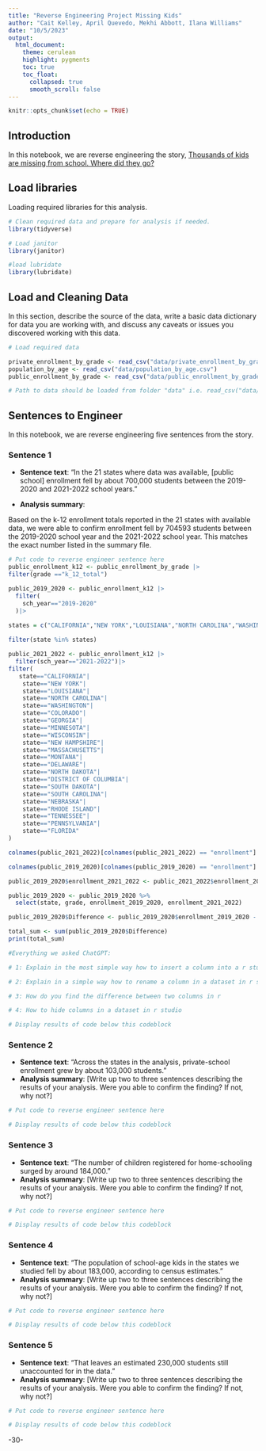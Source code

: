 ```yaml
---
title: "Reverse Engineering Project Missing Kids"
author: "Cait Kelley, April Quevedo, Mekhi Abbott, Ilana Williams"
date: "10/5/2023"
output:
  html_document:
    theme: cerulean
    highlight: pygments
    toc: true
    toc_float:
      collapsed: true
      smooth_scroll: false
---
```


```r
knitr::opts_chunk$set(echo = TRUE)
```

## Introduction 

In this notebook, we are reverse engineering the story, [Thousands of kids are missing from school. Where did they go?](https://projects.apnews.com/features/2023/missing-children/index.html)

## Load libraries

Loading required libraries for this analysis.

```r

# Clean required data and prepare for analysis if needed. 
library(tidyverse)

# Load janitor
library(janitor)

#load lubridate
library(lubridate)
```

## Load and Cleaning Data

In this section, describe the source of the data, write a basic data dictionary for data you are working with, and discuss any caveats or issues you discovered working with this data. 

```r
# Load required data

private_enrollment_by_grade <- read_csv("data/private_enrollment_by_grade.csv")
population_by_age <- read_csv("data/population_by_age.csv")
public_enrollment_by_grade <- read_csv("data/public_enrollment_by_grade.csv")

# Path to data should be loaded from folder "data" i.e. read_csv("data/name_of_data.csv")

```

## Sentences to Engineer
In this notebook, we are reverse engineering five sentences from the story.

### Sentence 1

* **Sentence text**: “In the 21 states where data was available, [public school] enrollment fell by about 700,000 students between the 2019-2020 and 2021-2022 school years.”

* **Analysis summary**:

Based on the k-12 enrollment totals reported in the 21 states with available data, we were able to confirm enrollment fell by 704593 students between the 2019-2020 school year and the 2021-2022 school year. This matches the exact number listed in the summary file.

```r
# Put code to reverse engineer sentence here
public_enrollment_k12 <- public_enrollment_by_grade |>
filter(grade =="k_12_total") 

public_2019_2020 <- public_enrollment_k12 |>
  filter(
    sch_year=="2019-2020"
  )|>  

states = c("CALIFORNIA","NEW YORK","LOUISIANA","NORTH CAROLINA","WASHINGTON","COLORADO","GEORGIA","MINNESOTA","WISCONSIN","NEW HAMPSHIRE","MASSACHUSETTS","MONTANA","DELAWARE","NORTH DAKOTA","DISTRICT OF COLUMBIA","SOUTH DAKOTA","SOUTH CAROLINA","NEBRASKA","RHODE ISLAND","TENNESSEE","PENNSYLVANIA","FLORIDA") 
  
filter(state %in% states)

public_2021_2022 <- public_enrollment_k12 |>
  filter(sch_year=="2021-2022")|>
filter(
   state=="CALIFORNIA"|
    state=="NEW YORK"|
    state=="LOUISIANA"|
    state=="NORTH CAROLINA"|
    state=="WASHINGTON"|
    state=="COLORADO"|
    state=="GEORGIA"|
    state=="MINNESOTA"|
    state=="WISCONSIN"|
    state=="NEW HAMPSHIRE"|
    state=="MASSACHUSETTS"|
    state=="MONTANA"|
    state=="DELAWARE"|
    state=="NORTH DAKOTA"|
    state=="DISTRICT OF COLUMBIA"|
    state=="SOUTH DAKOTA"|
    state=="SOUTH CAROLINA"|
    state=="NEBRASKA"|
    state=="RHODE ISLAND"|
    state=="TENNESSEE"|
    state=="PENNSYLVANIA"|
    state=="FLORIDA"
)

colnames(public_2021_2022)[colnames(public_2021_2022) == "enrollment"] <- "enrollment_2021_2022"

colnames(public_2019_2020)[colnames(public_2019_2020) == "enrollment"] <- "enrollment_2019_2020"

public_2019_2020$enrollment_2021_2022 <- public_2021_2022$enrollment_2021_2022

public_2019_2020 <- public_2019_2020 %>%
  select(state, grade, enrollment_2019_2020, enrollment_2021_2022)

public_2019_2020$Difference <- public_2019_2020$enrollment_2019_2020 - public_2019_2020$enrollment_2021_2022

total_sum <- sum(public_2019_2020$Difference)
print(total_sum)

#Everything we asked ChatGPT:

# 1: Explain in the most simple way how to insert a column into a r studio dataset from another column. Give an example and show the datasets from your example.

# 2: Explain in a simple way how to rename a column in a dataset in r studio

# 3: How do you find the difference between two columns in r

# 4: How to hide columns in a dataset in r studio

# Display results of code below this codeblock

```


### Sentence 2

* **Sentence text**: “Across the states in the analysis, private-school enrollment grew by about 103,000 students.”
* **Analysis summary**: [Write up two to three sentences describing the results of your analysis.  Were you able to confirm the finding? If not, why not?]

```r
# Put code to reverse engineer sentence here

# Display results of code below this codeblock

```

### Sentence 3

* **Sentence text**: “The number of children registered for home-schooling surged by around 184,000.”
* **Analysis summary**: [Write up two to three sentences describing the results of your analysis.  Were you able to confirm the finding? If not, why not?]

```r
# Put code to reverse engineer sentence here

# Display results of code below this codeblock

```

### Sentence 4

* **Sentence text**: “The population of school-age kids in the states we studied fell by about 183,000, according to census estimates.”
* **Analysis summary**: [Write up two to three sentences describing the results of your analysis.  Were you able to confirm the finding? If not, why not?]

```r
# Put code to reverse engineer sentence here

# Display results of code below this codeblock

```

### Sentence 5

* **Sentence text**: “That leaves an estimated 230,000 students still unaccounted for in the data.”
* **Analysis summary**: [Write up two to three sentences describing the results of your analysis.  Were you able to confirm the finding? If not, why not?]

```r
# Put code to reverse engineer sentence here

# Display results of code below this codeblock

```

-30-